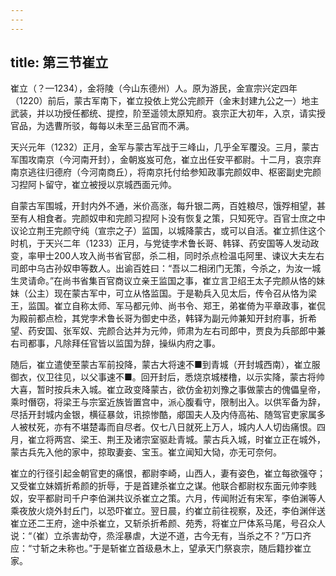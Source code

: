 ```yaml
---
---
---
```

title: 第三节崔立
---



崔立（？—1234），金将陵（今山东德州）人。原为游民，金宣宗兴定四年（1220）前后，蒙古军南下，崔立投依上党公完颜开（金末封建九公之一）地主武装，并以功授任都统、提控，阶至遥领太原知府。哀宗正大初年，入京，请实授官品，为选曹所驳，每每以未至三品官而不满。

天兴元年（1232）正月，金军与蒙古军战于三峰山，几乎全军覆没。三月，蒙古军围攻南京（今河南开封），金朝岌岌可危，崔立出任安平都尉。十二月，哀宗弃南京逃往归德府（今河南商丘），将南京托付给参知政事完颜奴申、枢密副史完颜习揑阿卜留守，崔立被授以京城西面元帅。

自蒙古军围城，开封内外不通，米价高涨，每升银二两，百姓粮尽，饿殍相望，甚至有人相食者。完颜奴申和完颜习揑阿卜没有恢复之策，只知死守。百官士庶之中议论立荆王完颜守纯（宣宗之子）监国，以城降蒙古，或可以自活。崔立抓住这个时机，于天兴二年（1233）正月，与党徒孛术鲁长哥、韩铎、药安国等人发动政变，率甲士200人攻入尚书省官邸，杀二相，同时杀点检温屯阿里、谏议大夫左右司郎中乌古孙奴申等数人。出谕百姓曰：“吾以二相闭门无策，今杀之，为汝一城生灵请命。”在尚书省集百官商议立亲王监国之事，崔立言卫绍王太子完颜从恪的妹妹（公主）现在蒙古军中，可立从恪监国。于是勒兵入见太后，传令召从恪为梁王，监国。崔立自称太师、军马都元帅、尚书令、郑王，弟崔倚为平章政事，崔侃为殿前都点检，其党孛术鲁长哥为御史中丞，韩铎为副元帅兼知开封府事，折希望、药安国、张军奴、完颜合达并为元帅，师肃为左右司郎中，贾良为兵部郎中兼右司都事，凡除拜任官皆以监国为辞，操纵内府之事。

随后，崔立遣使至蒙古军前投降，蒙古大将速不■到青城（开封城西南），崔立服御衣，仪卫往见，以父事速不■。回开封后，悉烧京城楼橹，以示实降，蒙古将帅大喜，暂时按兵未入城。崔立政变降蒙古，欲仿金初刘豫之事做蒙古的傀儡皇帝，乘时僭窃，将梁王与宗室近族皆置宫中，派心腹看守，限制出入。以供军备为辞，尽括开封城内金银，横征暴敛，讯掠惨酷，郕国夫人及内侍高祐、随驾官吏家属多人被杖死，亦有不堪楚毒而自尽者。仅七八日就死上万人，城内人人切齿痛恨。四月，崔立将两宫、梁王、荆王及诸宗室驱赴青城。蒙古兵入城，时崔立正在城外，蒙古兵先入他的家中，掠取妻妾、宝玉。崔立闻知大恸，亦无可奈何。

崔立的行径引起金朝官吏的痛恨，都尉李崎，山西人，妻有姿色，崔立每欲强夺；又受崔立妹婿折希颜的折辱，于是首建杀崔立之谋。他联合都尉权东面元帅李贱奴，安平都尉司千户李伯渊共议杀崔立之策。六月，传闻附近有宋军，李伯渊等人乘夜放火烧外封丘门，以恐吓崔立。翌日晨，约崔立前往视察，及还，李伯渊伴送崔立还二王府，途中杀崔立，又斩杀折希颜、苑秀，将崔立尸体系马尾，号召众人说：“（崔）立杀害劫夺，烝淫暴虐，大逆不道，古今无有，当杀之不？”万口齐应：“寸斩之未称也。”于是斩崔立首级悬木上，望承天门祭哀宗，随后籍抄崔立家。